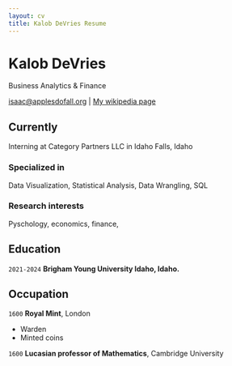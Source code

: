 ```yaml
---
layout: cv
title: Kalob DeVries Resume
---
```

# Kalob DeVries
Business Analytics & Finance 

<div id="webaddress">
<a href="isaac@applesdofall.org">isaac@applesdofall.org</a>
| <a href="http://en.wikipedia.org/wiki/Isaac_Newton">My wikipedia page</a>
</div>


## Currently

Interning at Category Partners LLC in Idaho Falls, Idaho

### Specialized in

Data Visualization, Statistical Analysis, Data Wrangling, SQL


### Research interests

Pyschology, economics, finance,


## Education

`2021-2024`
__Brigham Young University Idaho, Idaho.__









## Occupation

`1600`
__Royal Mint__, London

- Warden
- Minted coins

`1600`
__Lucasian professor of Mathematics__, Cambridge University



<!-- ### Footer

Last updated: May 2013 -->